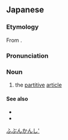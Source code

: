==Japanese==
{{ja-kanjitab|ぶ|ぶん|かん|し|yomi=on}}

===Etymology===
From {{compound|ja|部分|冠詞|tr1=bubun|tr2=kanshi|t1=part|t2=article}}.

===Pronunciation===
{{ja-pron|ぶぶん かんし|y=on}}

===Noun===
{{ja-noun|ぶぶんかんし}}

# {{lb|ja|grammar|sort=ふぶんかんし'}} the [[partitive]] [[article]]

====See also====
* {{ja-r|定冠詞|ていかんし|gloss=definite article}}
* {{ja-r|不定冠詞|ふていかんし|gloss=indefinite article}}

[[Category:ja:Parts of speech|ふぶんかんし']]